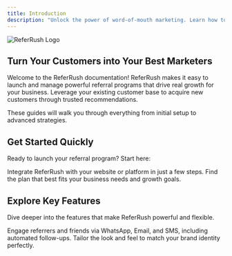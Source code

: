 ```yaml
---
title: Introduction
description: "Unlock the power of word-of-mouth marketing. Learn how to set up, manage, and optimize your ReferRush referral program."
---
```


<img
  src="https://firebasestorage.googleapis.com/v0/b/refero1.appspot.com/o/doc-images%2Fheader.png?alt=media&token=cebef913-6ae2-48f0-8129-5eef9199bf7b"
  alt="ReferRush Logo"
/>

## Turn Your Customers into Your Best Marketers

Welcome to the ReferRush documentation! ReferRush makes it easy to launch and manage powerful referral programs that drive real growth for your business. Leverage your existing customer base to acquire new customers through trusted recommendations.

These guides will walk you through everything from initial setup to advanced strategies.

## Get Started Quickly

Ready to launch your referral program? Start here:

<CardGroup cols={2}>
  <Card
    title="Installation Guide"
    icon="plug" 
    href="/getting-started/installation" 
  >
    Integrate ReferRush with your website or platform in just a few steps.
  </Card>
  <Card
    title="Understanding Pricing"
    icon="dollar-sign"
    href="/getting-started/pricing" 
  >
    Find the plan that best fits your business needs and growth goals.
  </Card>
</CardGroup>

## Explore Key Features

Dive deeper into the features that make ReferRush powerful and flexible.

<CardGroup cols={2}>
  <Card
    title="Communication Channels"
    icon="comments" 
    href="/communication/whatsapp" 
  >
    Engage referrers and friends via WhatsApp, Email, and SMS, including automated follow-ups.
  </Card>
  <Card
    title="Customization Options"
    icon="palette" 
    href="/setup/popup-signup" 
  >
    Tailor the look and feel to match your brand identity perfectly.
  </Card>
</CardGroup>
